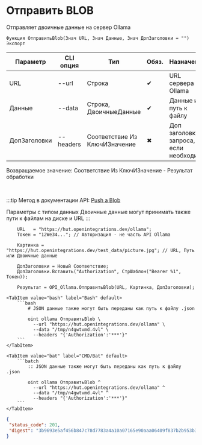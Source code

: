 ﻿---
sidebar_position: 1
description: Отправить BLOB и другие функции для работы с Ollama в Открытом пакете интеграций - бесплатной open-source библиотеке интеграций для 1С:Предприятие 8, OneScript и CLI
keywords: [1C, 1С, 1С:Предприятие, 1С:Предприятие 8.3, API, Интеграция, Сервисы, Обмен, OneScript, CLI, Ollama]
---


# Отправить BLOB
 Отправляет двоичные данные на сервер Ollama



`Функция ОтправитьBlob(Знач URL, Знач Данные, Знач ДопЗаголовки = "") Экспорт`

  | Параметр | CLI опция | Тип | Обяз. | Назначение |
  |-|-|-|-|-|
  | URL | --url | Строка | &#x2714; | URL сервера Ollama |
  | Данные | --data | Строка, ДвоичныеДанные | &#x2714; | Данные или путь к файлу |
  | ДопЗаголовки | --headers | Соответствие Из КлючИЗначение | &#x2716; | Доп заголовки запроса, если необходимо |

  
  Возвращаемое значение:   Соответствие Из КлючИЗначение - Результат обработки

<br/>

:::tip
Метод в документации API: [Push a Blob](https://github.com/ollama/ollama/blob/main/docs/api.md#push-a-blob)

Параметры с типом данных Двоичные данные могут принимать также пути к файлам на диске и URL
:::
<br/>



```bsl title="Пример использования для 1С:Предприятие/OneScript"
    URL   = "https://hut.openintegrations.dev/ollama";
    Токен = "12We34..."; // Авторизация - не часть API Ollama

    Картинка = "https://hut.openintegrations.dev/test_data/picture.jpg"; // URL, Путь или Двоичные данные

    ДопЗаголовки = Новый Соответствие;
    ДопЗаголовки.Вставить("Authorization", СтрШаблон("Bearer %1", Токен));

    Результат = OPI_Ollama.ОтправитьBlob(URL, Картинка, ДопЗаголовки);
```
    

 <Tabs>
  
    <TabItem value="bash" label="Bash" default>
        ```bash
            # JSON данные также могут быть переданы как путь к файлу .json
            
            oint ollama ОтправитьBlob \
              --url "https://hut.openintegrations.dev/ollama" \
              --data "/tmp/n4gwtvmd.4vl" \
              --headers "{'Authorization':'***'}"
        ```
    </TabItem>
  
    <TabItem value="bat" label="CMD/Bat" default>
        ```batch
            :: JSON данные также могут быть переданы как путь к файлу .json
            
            oint ollama ОтправитьBlob ^
              --url "https://hut.openintegrations.dev/ollama" ^
              --data "/tmp/n4gwtvmd.4vl" ^
              --headers "{'Authorization':'***'}"
        ```
    </TabItem>
</Tabs>


```json title="Результат"
{
 "status_code": 201,
 "digest": "3b9693e5af456b847c78d7783a4a10a07165e90aaa06409f837b2b953b3ae35a"
}
```
